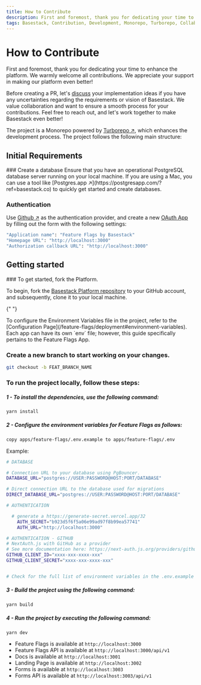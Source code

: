 ```yaml
---
title: How to Contribute
description: First and foremost, thank you for dedicating your time to enhance the platform.
tags: Basestack, Contribution, Development, Monorepo, Turborepo, Collaboration, PR, Feature Flags, Environment Variables, Local Development, Github, OAuth App, Authentication, Database, PostgreSQL, Mac, Postgres.app, Dependencies, Branch, Feature Flags App, Environment Variables, Build, Run, Localhost, Feature Flags, API, Docs, Landing Page, Forms, Forms API
---
```



# How to Contribute

First and foremost, thank you for dedicating your time to enhance the platform. We warmly welcome all contributions. We appreciate your support in making our platform even better!

Before creating a PR, let's [discuss](https://github.com/basestack-co/basestack/discussions) your implementation ideas if you have any uncertainties regarding the requirements or vision of Basestack. We value collaboration and want to ensure a smooth process for your contributions. Feel free to reach out, and let's work together to make Basestack even better!

The project is a Monorepo powered by [Turborepo ↗](https://turborepo.org/?ref=basestack.co), which enhances the development process. The project follows the following main structure:

<FileTree>
  <FileTree.Folder name="apps" defaultOpen>
    <FileTree.Folder name="docs" />
    <FileTree.Folder name="feature-flags" />
    <FileTree.Folder name="forms" />
    <FileTree.Folder name="..." />
  </FileTree.Folder>
  <FileTree.Folder name="packages" defaultOpen>
    <FileTree.Folder name="design-system" />
    <FileTree.Folder name="hooks" />
    <FileTree.Folder name="..." />
  </FileTree.Folder>
  <FileTree.File name="config files" />
</FileTree>

## Initial Requirements

<Steps>
  ### Create a database
  Ensure that you have an operational PostgreSQL database server running on your local machine. If you are using a Mac, you can use a tool like [Postgres.app ↗](https://postgresapp.com/?ref=basestack.co) to quickly get started and create databases.

### Authentication

Use [Github ↗](https://github.com/) as the authentication provider, and create a new [OAuth App](https://github.com/settings/developers/?ref=basestack.co) by filling out the form with the following settings:

```bash
"Application name": "Feature Flags by Basestack"
"Homepage URL": "http://localhost:3000"
"Authorization callback URL": "http://localhost:3000"
```

</Steps>

## Getting started

<Steps>
  ### To get started, fork the Platform.

To begin, fork the [Basestack Platform repository](https://github.com/basestack-co/basestack) to your GitHub account, and subsequently, clone it to your local machine.

{" "}

<Callout type="info" emoji="ℹ️">
  To configure the Environment Variables file in the project, refer to the
  [Configuration Page](/feature-flags/deployment#environment-variables). Each
  app can have its own `env` file; however, this guide specifically pertains to
  the Feature Flags App.
</Callout>

### Create a new branch to start working on your changes.

```sh copy
git checkout -b FEAT_BRANCH_NAME
```

### To run the project locally, follow these steps:

##### 1 - To install the dependencies, use the following command:

```sh copy
yarn install
```

##### 2 - Configure the environment variables for Feature Flags as follows:

```sh
copy apps/feature-flags/.env.example to apps/feature-flags/.env
```

Example:

```sh copy filename=".env"
# DATABASE

# Connection URL to your database using PgBouncer.
DATABASE_URL="postgres://USER:PASSWORD@HOST:PORT/DATABASE"

# Direct connection URL to the database used for migrations
DIRECT_DATABASE_URL="postgres://USER:PASSWORD@HOST:PORT/DATABASE"

# AUTHENTICATION

  # generate a https://generate-secret.vercel.app/32
    AUTH_SECRET="b923d5f6f5a06e99ad97f8b99ea57741"
    AUTH_URL="http://localhost:3000"

# AUTHENTICATION - GITHUB
# NextAuth.js with GitHub as a provider
# See more documentation here: https://next-auth.js.org/providers/github
GITHUB_CLIENT_ID="xxxx-xxx-xxxx-xxx"
GITHUB_CLIENT_SECRET="xxxx-xxx-xxxx-xxx"


# Check for the full list of environment variables in the .env.example file on each app.
```

##### 3 - Build the project using the following command:

```sh copy
yarn build
```

##### 4 - Run the project by executing the following command:

```sh copy
yarn dev
```

- Feature Flags is available at `http://localhost:3000`
- Feature Flags API is available at `http://localhost:3000/api/v1`
- Docs is available at `http://localhost:3001`
- Landing Page is available at `http://localhost:3002`
- Forms is available at `http://localhost:3003`
- Forms API is available at `http://localhost:3003/api/v1`

</Steps>
